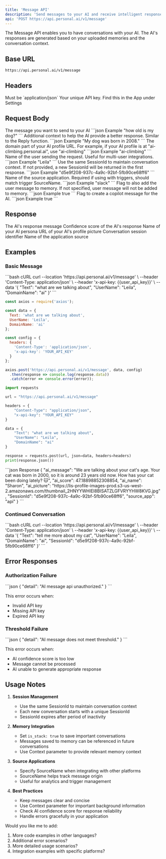 ```yaml
---
title: 'Message API'
description: 'Send messages to your AI and receive intelligent responses based on your memories'
api: 'POST https://api.personal.ai/v1/message'
---
```


The Message API enables you to have conversations with your AI. The AI's responses are generated based on your uploaded memories and the conversation context.

## Base URL

```bash
https://api.personal.ai/v1/message
```

## Headers

<ParamField header="Content-Type" type="string" required>
  Must be `application/json`
</ParamField>

<ParamField header="x-api-key" type="string" required>
  Your unique API key. Find this in the App under Settings
</ParamField>

## Request Body

<ParamField body="Text" type="string" required>
  The message you want to send to your AI
  ```json Example
  "how old is my dog?"
  ```
</ParamField>

<ParamField body="Context" type="string">
  Additional context to help the AI provide a better response. Similar to the Reply function.
  ```json Example
  "My dog was born in 2008."
  ```
</ParamField>

<ParamField body="DomainName" type="string">
  The domain part of your AI profile URL. For example, if your AI profile is at "ai-climbing.personal.ai", use "ai-climbing"
  ```json Example
  "ai-climbing"
  ```
</ParamField>

<ParamField body="UserName" type="string">
  Name of the user sending the request. Useful for multi-user integrations.
  ```json Example
  "Leila"
  ```
</ParamField>

<ParamField body="SessionId" type="string">
  Use the same SessionId to maintain conversation context. If not provided, a new SessionId will be returned in the first response.
  ```json Example
  "d5e9f208-937c-4a9c-92bf-5fb90ce68ff6"
  ```
</ParamField>

<ParamField body="SourceName" type="string">
  Name of the source application. Required if using with triggers, should match trigger SourceName.
  ```json Example
  "slack"
  ```
</ParamField>

<ParamField body="is_stack" type="boolean" default={false}>
  Flag to also add the user message to memory. If not specified, user message will not be added to memory.
  ```json Example
  true
  ```
</ParamField>

<ParamField body="is_draft" type="boolean" default={false}>
  Flag to create a copilot message for the AI.
  ```json Example
  true
  ```
</ParamField>

## Response

<ResponseField name="ai_message" type="string">
  The AI's response message
</ResponseField>

<ResponseField name="ai_score" type="number">
  Confidence score of the AI's response
</ResponseField>

<ResponseField name="ai_name" type="string">
  Name of your AI persona
</ResponseField>

<ResponseField name="ai_picture" type="string">
  URL of your AI's profile picture
</ResponseField>

<ResponseField name="SessionId" type="string">
  Conversation session identifier
</ResponseField>

<ResponseField name="source_app" type="string">
  Name of the application source
</ResponseField>

## Examples

### Basic Message

<RequestExample>
```bash cURL
curl --location 'https://api.personal.ai/v1/message' \
--header 'Content-Type: application/json' \
--header 'x-api-key: {{user_api_key}}' \
--data '{
    "Text": "what are we talking about",
    "UserName": "Leila",
    "DomainName": "ai"
}'
```

```javascript Node.js
const axios = require('axios');

const data = {
  Text: 'what are we talking about',
  UserName: 'Leila',
  DomainName: 'ai'
};

const config = {
  headers: {
    'Content-Type': 'application/json',
    'x-api-key': 'YOUR_API_KEY'
  }
};

axios.post('https://api.personal.ai/v1/message', data, config)
  .then(response => console.log(response.data))
  .catch(error => console.error(error));
```

```python Python
import requests

url = "https://api.personal.ai/v1/message"

headers = {
    "Content-Type": "application/json",
    "x-api-key": "YOUR_API_KEY"
}

data = {
    "Text": "what are we talking about",
    "UserName": "Leila",
    "DomainName": "ai"
}

response = requests.post(url, json=data, headers=headers)
print(response.json())
```
</RequestExample>

<ResponseExample>
```json Response
{
    "ai_message": "We are talking about your cat's age. Your cat was born in 2000, so it is around 23 years old now. How has your cat been doing lately? 🐱",
    "ai_score": 47.18898852308854,
    "ai_name": "Sharon",
    "ai_picture": "https://lis-profile-images-prod.s3-us-west-2.amazonaws.com/thumbnail_2HNYYWHIEI8BISATZLGFVRYYHW8KVG.jpg",
    "SessionId": "d5e9f208-937c-4a9c-92bf-5fb90ce68ff6",
    "source_app": "api"
}
```
</ResponseExample>

### Continued Conversation

<RequestExample>
```bash cURL
curl --location 'https://api.personal.ai/v1/message' \
--header 'Content-Type: application/json' \
--header 'x-api-key: {{user_api_key}}' \
--data '{
    "Text": "tell me more about my cat",
    "UserName": "Leila",
    "DomainName": "ai",
    "SessionId": "d5e9f208-937c-4a9c-92bf-5fb90ce68ff6"
}'
```
</RequestExample>

## Error Responses

### Authorization Failure

<ResponseExample>
```json
{
    "detail": "AI message api unauthorized."
}
```
</ResponseExample>

This error occurs when:
- Invalid API key
- Missing API key
- Expired API key

### Threshold Failure

<ResponseExample>
```json
{
    "detail": "AI message does not meet threshold."
}
```
</ResponseExample>

This error occurs when:
- AI confidence score is too low
- Message cannot be processed
- AI unable to generate appropriate response

## Usage Notes

1. **Session Management**
   - Use the same SessionId to maintain conversation context
   - Each new conversation starts with a unique SessionId
   - SessionId expires after period of inactivity

2. **Memory Integration**
   - Set `is_stack: true` to save important conversations
   - Messages saved to memory can be referenced in future conversations
   - Use Context parameter to provide relevant memory context

3. **Source Applications**
   - Specify SourceName when integrating with other platforms
   - SourceName helps track message origin
   - Useful for analytics and trigger management

4. **Best Practices**
   - Keep messages clear and concise
   - Use Context parameter for important background information
   - Check AI confidence score for response reliability
   - Handle errors gracefully in your application

Would you like me to add:
1. More code examples in other languages?
2. Additional error scenarios?
3. More detailed usage scenarios?
4. Integration examples with specific platforms?
